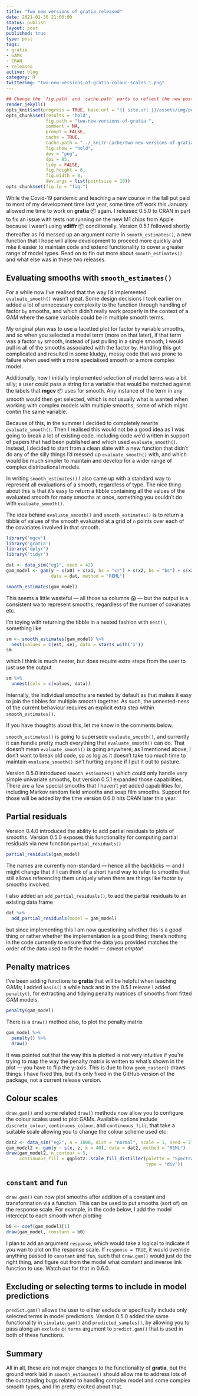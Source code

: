```yaml
--- 
title: "Two new versions of gratia released"
date: 2021-01-30 21:00:00
status: publish
layout: post
published: true
type: post
tags:
- gratia
- GAMs
- CRAN
- releases
active: blog
category: R
twitterimg: "two-new-versions-of-gratia-colour-scales-1.png"
---
```


```r
## Change the `fig.path` and `cache.path` parts to reflect the new post
render_jekyll()
opts_knit$set(progress = TRUE, base.url = "{{ site.url }}/assets/img/posts/", base.dir = "/home/gavin/work/web/jekyll/blog/assets/img/posts/")
opts_chunk$set(results = "hold",
               fig.path = "two-new-versions-of-gratia-", 
               comment = NA,
               prompt = FALSE,
               cache = TRUE,
               cache.path = "../_knitr-cache/two-new-versions-of-gratia-", 
               fig.show = "hold",
               dev = "png",
               dpi = 85,
               tidy = FALSE,
               fig.height = 6,
               fig.width = 8,
               dev.args = list(pointsize = 10))
opts_chunk$set(fig.lp = "fig:")
```

While the Covid-19 pandemic and teaching a new course in the fall put paid to most of my development time last year, some time off work this January allowed me time to work on **gratia** 📦 again. I released 0.5.0 to CRAN in part to fix an issue with tests not running on the new M1 chips from Apple because I wasn't using **vdiffr** 📦 conditionally. Version 0.5.1 followed shortly thereafter as I'd messed up an argument name in `smooth_estimates()`, a new function that I hope will allow development to proceed more quickly and mke it easier to maintain code and extend functionality to cover a greater range of model types. Read on to fin out more about `smooth_estimates()` and what else was in these two releases.

## Evaluating smooths with `smooth_estimates()`

For a while now I've realised that the way I'd implemented `evaluate_smooth()` wasn't great. Some design decisions I took earlier on added a lot of unnecessary complexity to the function through handling of factor `by` smooths, and which didn't really work properly in the context of a GAM where the same variable could be in multiple smooth terms.

My original plan was to use a facetted plot for factor `by` variable smooths, and so when you selected a model term (more on that later), if that term was a factor `by` smooth, instead of just pulling in a single smooth, I would pull in all of the smooths associated with the factor `by`. Handling this got complicated and resulted in some kludgy, messy code that was prone to failure when used with a more specialised smooth or a more complex model.

Additionally, how I initially implemented selection of model terms was a bit silly; a user could pass a string for a variable that would be matched against the labels that **mgcv** 📦 uses for smooth. Any instance of the term in any smooth would then get selected, which is not usually what is wanted when working with complex models with multiple smooths, some of which might contin the same variable.

Because of this, in the summer I decided to completely rewrite `evaluate_smooth()`. Then I realised this would not be a good idea as I was going to break a lot of existing code, including code we'd written in support of papers that had been published and which used `evaluate_smooth()`. Instead, I decided to start from a clean slate with a new function that didn't do any of the silly things I'd messed up `evaluate_smooth()` with, and which would be much simpler to maintain and develop for a wider range of complex distributional models.

In writing `smooth_estimates()` I also came up with a standard way to represent all evaluations of a smooth, regardless of type. The nice thing about this is that it's easy to return a tibble containing all the values of the evaluated smooth for many smooths at once, something you couldn't do with `evaluate_smooth()`.

The idea behind `evaluate_smooth()` and `smooth_estimates()` is to return a tibble of values of the smooth evaluated at a grid of `n` points over each of the covariates involved in that smooth.

```r
library('mgcv')
library('gratia')
library('dplyr')
library('tidyr')

dat <- data_sim("eg1", seed = 42)
gam_model <- gam(y ~ s(x0) + s(x1, bs = "cr") + s(x2, bs = "bs") + s(x3, bs = "ps"),
                 data = dat, method = "REML")

smooth_estimates(gam_model)
```

This seems a little wasteful --- all those `NA` columns 😱 --- but the output is a consistent wa to represent smooths, regardless of the number of covariates etc.

I'm toying with returning the tibble in a nested fashion with `nest()`, something like

```r
sm <- smooth_estimates(gam_model) %>% 
  nest(values = c(est, se), data = starts_with('x'))
sm
```

which I think is much neater, but does require extra steps from the user to just use the output

```r
sm %>%
  unnest(cols = c(values, data)) 
```

Internally, the individual smooths are nested by default as that makes it easy to join the tibbles for multiple smooth together. As such, the *un*nested-ness of the current behaviour requires an explicit extra step within `smooth_estimates()`.

If you have thoughts about this, let me know in the comments below.

`smooth_estimates()` is going to supersede `evaluate_smooth()`, and currently it can handle pretty much everything that `evaluate_smooth()` can do. That doesn't mean `evaluate_smooth()` is going anywhere; as I mentioned above, I don't want to break old code, so as log as it doesn't take too much time to maintain `evaluate_smooth()` isn't hurting anyone if I put it out to pasture.

Version 0.5.0 introduced `smooth_estimates()` which could only handle very simple univariate smooths, but version 0.5.1 expanded those capabilities. There are a few special smooths that I haven't yet added capabilities for, including Markov random field smooths and soap film smooths. Support for those will be added by the time version 0.6.0 hits CRAN later this year.

## Partial residuals

Version 0.4.0 introduced the ability to add partial residuals to plots of smooths. Version 0.5.0 exposes this functionality for computing partial residuals via new function `partial_residuals()`

```r
partial_residuals(gam_model)
```

The names are currently non-standard --- hence all the backticks --- and I might change that if I can think of a short hand way to refer to smooths that still allows referencing them uniquely when there are things like factor `by` smooths involved.

I also added an `add_partial_residuals()`, to add the partial residuals to an existing data frame

```r
dat %>%
  add_partial_residuals(model = gam_model)
```

but since implementing this I am now questioning whether this is a good thing or rather whether the implementation is a good thing; there's nothing in the code currently to ensure that the data you provided matches the order of the data used to fit the model --- *caveat emptor*!

## Penalty matrices

I've been adding functions to **gratia** that will be helpful when teaching GAMs; I added `basis()` a while back and in the 0.5.1 release I added `penalty()`, for extracting and tidying penalty matrices of smooths from fitted GAM models.

```r
penalty(gam_model)
```

There is a `draw()` method also, to plot the penalty matrix

```r
gam_model %>% 
  penalty() %>% 
  draw()
```

It was pointed out that the way this is plotted is not very intuitive if you're trying to map the way the penalty matrix is written to what's shown in the plot --- you have to flip the y-axis. This is due to how `geom_raster()` draws things. I have fixed this, but it's only fixed in the GitHub version of the package, not a current release version.

## Colour scales

`draw.gam()` and some related `draw()` methods now allow you to configure the colour scales used to plot GAMs. Available options include `discrete_colour`, `continuous_colour`, and `continuous_fill`, that take a suitable scale allowing you to change the colour scheme used etc:

```r
dat2 <- data_sim("eg2", n = 1000, dist = "normal", scale = 1, seed = 2)
gam_model2 <- gam(y ~ s(x, z, k = 40), data = dat2, method = "REML")
draw(gam_model2, n_contour = 5,
     continuous_fill = ggplot2::scale_fill_distiller(palette = "Spectral",
                                                     type = "div"))
```

## `constant` and `fun`

`draw.gam()` can now plot smooths after addition of a constant and transformation via a function. This can be used to put smooths (sort of) on the response scale. For example, in the code below, I add the model intercept to each smooth when plotting

```r
b0 <- coef(gam_model)[1]
draw(gam_model, constant = b0)
```

I plan to add an argument `response`, which would take a logical to indicate if you wan to plot on the response scale. If `response = TRUE`, it would override anything passed to `constant` and `fun`, such that `draw.gam()` would just do the right thing, and figure out from the model what constant and inverse link function to use. Watch out for that in 0.6.0.

## Excluding or selecting terms to include in model predictions

`predict.gam()` allows the user to either exclude or specifically include only selected terms in model predictions. Version 0.5.0 added the same functionality in `simulate.gam()` and `predicted_samples()`, by allowing you to pass along an `exclude` or `terms` argument to `predict.gam()` that is used in both of these functions.

## Summary

All in all, these are not major changes to the functionality of **gratia**, but the ground work laid in `smooth_estimates()` should allow me to address lots of the outstanding bugs related to handling complex model and some complex smooth types, and I'm pretty excited about that.


